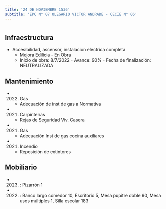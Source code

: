 ```yaml
---
title: '24 DE NOVIEMBRE 1536'
subtitle: 'EPC N° 07 OLEGARIO VICTOR ANDRADE - CECIE N° 06'
---
```


#
## Infraestructura

* Accesibilidad, ascensor, instalacion electrica completa 
    + Mejora Edilicia - En Obra 
    + Inicio de obra: 8/7/2022 - Avance: 90% - Fecha de finalización: NEUTRALIZADA 






## Mantenimiento

*  (2022) Gas 
    + Adecuación de inst de gas a Normativa

*  (2021) Carpinterías 
    + Rejas de Seguridad Viv. Casera

*  (2021) Gas 
    + Adecuación Inst de gas cocina auxiliares

*  (2021) Incendio 
    + Reposición de extintores





## Mobiliario

*  (2023) : Pizarrón 1 

*  (2022) : Banco largo comedor 10, Escritorio 5, Mesa pupitre doble 90, Mesa usos múltiples 1, Silla escolar 183 



